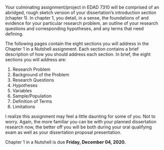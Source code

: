 Your culminating assignment/project in EDAD 7310 will be comprised of an abridged, rough sketch version of your dissertation's introduction section (chapter 1). In chapter 1, you detail, in a sense, the foundations of and evidence for your particular research problem, an outline of your research questions and corresponding hypotheses, and any terms that need defining.

The following pages contain the eight sections you will address in the Chapter 1 in a Nutshell assignment. Each section contains a brief description of how you should address each section. In brief, the eight sections you will address are:

1.	Research Problem
2.	Background of the Problem
3.	Research Questions
4.	Hypotheses
5.	Variables
6.	Sample/Population
7.	Definition of Terms
8.	Limitations

I realize this assignment may feel a little daunting for some of you. Not to worry. Again, the more familiar you can be with your planned dissertation research now, the better off you will be both during your oral qualifying exam as well as your dissertation proposal presentation. <!-- *A detailed submission template and grading rubric will be provided*. -->

Chapter 1 in a Nutshell is due **Friday, December 04, 2020.**